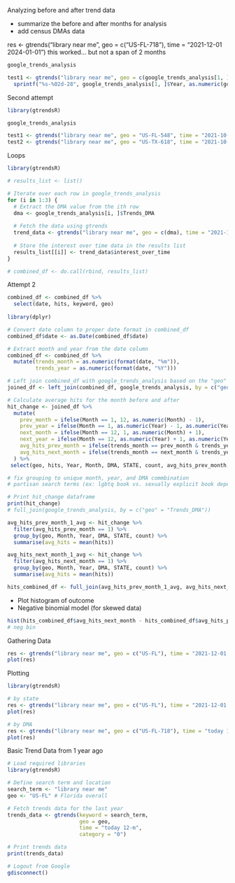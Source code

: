 Analyzing before and after trend data

- summarize the before and after months for analysis
- add census DMAs data

res <- gtrends("library near me", geo = c("US-FL-718"), time = "2021-12-01 2024-01-01")
this worked... but not a span of 2 months

```r
google_trends_analysis

test1 <- gtrends("library near me", geo = c(google_trends_analysis[1, ]$Trends_DMA), time = paste(paste(sprintf("%s-%02s-01", google_trends_analysis[1, ]$Year, google_trends_analysis[1, ]$Month)), paste(
  sprintf("%s-%02d-28", google_trends_analysis[1, ]$Year, as.numeric(google_trends_analysis[1, ]$Month) + 1))))
```

Second attempt
```r
library(gtrendsR)

google_trends_analysis

test1 <- gtrends("library near me", geo = "US-FL-548", time = "2021-10-01 2024-01-01")
test2 <- gtrends("library near me", geo = "US-TX-618", time = "2021-10-01 2024-01-01")
```

Loops
```r
library(gtrendsR)

# results_list <- list()

# Iterate over each row in google_trends_analysis
for (i in 1:3) {
  # Extract the DMA value from the ith row
  dma <- google_trends_analysis[i, ]$Trends_DMA
  
  # Fetch the data using gtrends
  trend_data <- gtrends("library near me", geo = c(dma), time = "2021-12-01 2024-01-01")
  
  # Store the interest over time data in the results list
  results_list[[i]] <- trend_data$interest_over_time
}

# combined_df <- do.call(rbind, results_list)
```

Attempt 2
```r
combined_df <- combined_df %>% 
  select(date, hits, keyword, geo)
  
library(dplyr)

# Convert date column to proper date format in combined_df
combined_df$date <- as.Date(combined_df$date)

# Extract month and year from the date column
combined_df <- combined_df %>%
  mutate(trends_month = as.numeric(format(date, "%m")),
         trends_year = as.numeric(format(date, "%Y")))

# Left join combined_df with google_trends_analysis based on the "geo" column
joined_df <- left_join(combined_df, google_trends_analysis, by = c("geo" = "Trends_DMA"))

# Calculate average hits for the month before and after
hit_change <- joined_df %>%
  mutate(
    prev_month = ifelse(Month == 1, 12, as.numeric(Month) - 1),
    prev_year = ifelse(Month == 1, as.numeric(Year) - 1, as.numeric(Year)),
    next_month = ifelse(Month == 12, 1, as.numeric(Month) + 1),
    next_year = ifelse(Month == 12, as.numeric(Year) + 1, as.numeric(Year)),
    avg_hits_prev_month = ifelse(trends_month == prev_month & trends_year == prev_year, 1, 0),
    avg_hits_next_month = ifelse(trends_month == next_month & trends_year == next_year, 1, 0)
  ) %>%
 select(geo, hits, Year, Month, DMA, STATE, count, avg_hits_prev_month, avg_hits_next_month)

# fix grouping to unique month, year, and DMA commbination
# partisan search terms (ex: lgbtq book vs. sexually explicit book depending on political views), banned books week)

# Print hit_change dataframe
print(hit_change)
# full_join(google_trends_analysis, by = c("geo" = "Trends_DMA"))

avg_hits_prev_month_1_avg <- hit_change %>%
  filter(avg_hits_prev_month == 1) %>%
  group_by(geo, Month, Year, DMA, STATE, count) %>%
  summarise(avg_hits = mean(hits))

avg_hits_next_month_1_avg <- hit_change %>%
  filter(avg_hits_next_month == 1) %>%
  group_by(geo, Month, Year, DMA, STATE, count) %>%
  summarise(avg_hits = mean(hits))

hits_combined_df <- full_join(avg_hits_prev_month_1_avg, avg_hits_next_month_1_avg, by = c("geo", "Month", "Year", "DMA", "STATE", "count"), suffix = c("_prev_month", "_next_month"))
```

* Plot histogram of outcome
* Negative binomial model (for skewed data)

```r
hist(hits_combined_df$avg_hits_next_month - hits_combined_df$avg_hits_prev_month)
# neg bin
```

Gathering Data
```r
res <- gtrends("library near me", geo = c("US-FL"), time = "2021-12-01 2024-01-01")
plot(res)
```

Plotting
```r
library(gtrendsR)

# by state
res <- gtrends("library near me", geo = c("US-FL"), time = "2021-12-01 2024-01-01")
plot(res)

# by DMA
res <- gtrends("library near me", geo = c("US-FL-718"), time = "today 12-m")
plot(res)
```

Basic Trend Data from 1 year ago
```r
# Load required libraries
library(gtrendsR)

# Define search term and location
search_term <- "library near me"
geo <- "US-FL" # Florida overall

# Fetch trends data for the last year
trends_data <- gtrends(keyword = search_term, 
                       geo = geo, 
                       time = "today 12-m", 
                       category = "0")

# Print trends data
print(trends_data)

# Logout from Google
gdisconnect()
```